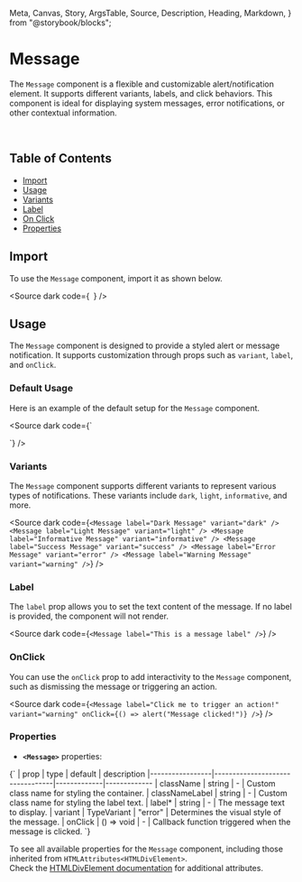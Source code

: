   Meta,
  Canvas,
  Story,
  ArgsTable,
  Source,
  Description,
  Heading,
  Markdown,
} from "@storybook/blocks";

<Meta title="Message docs" of={MessageStories} />

# Message

The `Message` component is a flexible and customizable alert/notification element. It supports different variants, labels, and click behaviors. This component is ideal for displaying system messages, error notifications, or other contextual information.

<br />

## Table of Contents

- [Import](#import)
- [Usage](#usage)
- [Variants](#variants)
- [Label](#label)
- [On Click](#on-click)
- [Properties](#properties)

## Import

To use the `Message` component, import it as shown below.

<Source
  dark
  code={`
`}
/>

## Usage

The `Message` component is designed to provide a styled alert or message notification. It supports customization through props such as `variant`, `label`, and `onClick`.

### Default Usage

Here is an example of the default setup for the `Message` component.

<div class="custom-canvas full">
  <Story of={MessageStories.MessageDefault} />
</div>

<Source dark code={`

<Message label="Default Message" />
`} />

### Variants

The `Message` component supports different variants to represent various types of notifications. These variants include `dark`, `light`, `informative`, and more.

<div class="custom-canvas full">
  <Story of={MessageStories.MessageVariant} />
</div>

<Source
  dark
  code={`
<Message label="Dark Message" variant="dark" />
<Message label="Light Message" variant="light" />
<Message label="Informative Message" variant="informative" />
<Message label="Success Message" variant="success" />
<Message label="Error Message" variant="error" />
<Message label="Warning Message" variant="warning" />
`}
/>

### Label

The `label` prop allows you to set the text content of the message. If no label is provided, the component will not render.

<div class="custom-canvas full">
  <Story of={MessageStories.MessageLabel} />
</div>

<Source
  dark
  code={`
<Message label="This is a message label" />
`}
/>

### OnClick

You can use the `onClick` prop to add interactivity to the `Message` component, such as dismissing the message or triggering an action.

<div class="custom-canvas full">
  <Story of={MessageStories.MessageOnClick} />
</div>

<Source
  dark
  code={`
<Message
  label="Click me to trigger an action!"
  variant="warning"
  onClick={() => alert("Message clicked!")}
/>
`}
/>

### Properties

- **`<Message>`** properties:

<Markdown>
  {`
| prop            | type                            | default     | description 
|-----------------|---------------------------------|-------------|-------------
| className       | string                          | -           | Custom class name for styling the container. 
| classNameLabel  | string                          | -           | Custom class name for styling the label text.
| label*          | string                          | -           | The message text to display.
| variant         | TypeVariant                     | "error"     | Determines the visual style of the message.
| onClick         | () => void                      | -           | Callback function triggered when the message is clicked.
`}
</Markdown>

To see all available properties for the `Message` component, including those inherited from `HTMLAttributes<HTMLDivElement>`.<br />
Check the [HTMLDivElement documentation](https://developer.mozilla.org/en-US/docs/Web/API/HTMLDivElement) for additional attributes.
